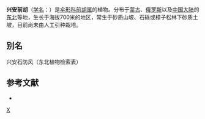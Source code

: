{{NoteTA|G1=LS}}
{{Speciesbox 
| genus = Peucedanum
| species = baicalense
| authority = (Redow.) Koch
}}
'''兴安前胡'''（[[学名|学名]]：{{lang|la|''Peucedanum baicalense''}}）是[[伞形科|伞形科]][[前胡属|前胡属]]的植物。分布于[[蒙古|蒙古]]、[[俄罗斯|俄罗斯]]以及[[中国大陆|中国大陆]]的[[中国东北地区|东北]]等地，生长于海拔700米的地区，常生于砂质山坡、石砾或樟子松林下砂质土坡，目前尚未由人工引种栽培。

== 别名 ==
兴安石防风（东北植物检索表）

== 参考文献 ==
<div class="references-small">
* {{cite web| url =http://www.bioinfo.cn/db05/KmzwSpecies.php?action=view&id=22972| title =兴安前胡| work =《中国高等植物数据库全库》| publisher =中国科学院微生物研究所| author =昆明植物研究所| accessdate =2009-02-25| deadurl =yes| archiveurl =https://web.archive.org/web/20160305003603/http://www.bioinfo.cn/db05/KmzwSpecies.php?action=view&id=22972| archivedate =2016-03-05}}
</div>
{{Taxonbar|from=Q10894165}}

[[Category:前胡属|X]]


{{Apiales-stub}}